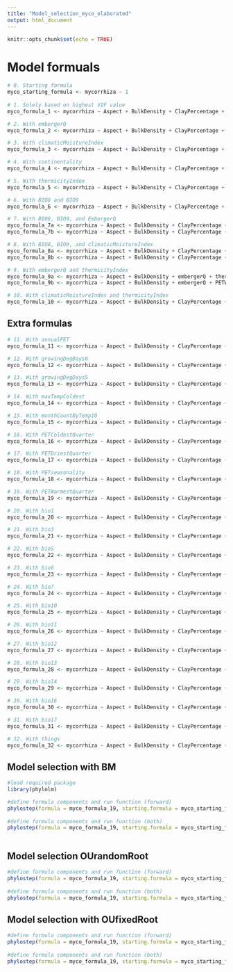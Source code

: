 ```yaml
---
title: "Model_selection_myco_elaborated"
output: html_document
---
```


```r
knitr::opts_chunk$set(echo = TRUE)
```

# Model formuals

```r
# 0. Starting formula
myco_starting_formula <- mycorrhiza ~ 1
  
# 1. Solely based on highest VIF value
myco_formula_1 <- mycorrhiza ~ Aspect + BulkDensity + ClayPercentage + aridityIndexThornthwaite + minTempWarmest + PETWettestQuarter + OrganicCarbon + PhCaCL + Slope + bio2 + bio4 + bio15 + bio18 + bio19

# 2. With embergerQ
myco_formula_2 <- mycorrhiza ~ Aspect + BulkDensity + ClayPercentage + aridityIndexThornthwaite + embergerQ + minTempWarmest + PETWettestQuarter + OrganicCarbon + PhCaCL + Slope + bio2 + bio4 + bio15 + bio18 

# 3. With climaticMoistureIndex
myco_formula_3 <- mycorrhiza ~ Aspect + BulkDensity + ClayPercentage + climaticMoistureIndex + minTempWarmest + PETWettestQuarter + OrganicCarbon + PhCaCL + Slope + bio2 + bio4 + bio15 + bio19

# 4. With continentality
myco_formula_4 <- mycorrhiza ~ Aspect + BulkDensity + ClayPercentage + aridityIndexThornthwaite + continentality + minTempWarmest + PETWettestQuarter + OrganicCarbon + PhCaCL + Slope + bio2 + bio15 + bio18 + bio19

# 5. With thermicityIndex
myco_formula_5 <- mycorrhiza ~ Aspect + BulkDensity + ClayPercentage + PETWettestQuarter + thermicityIndex + OrganicCarbon + PhCaCL + Slope + bio2 + bio14 + bio15 + bio18 + bio19

# 6. With BIO8 and BIO9 
myco_formula_6 <- mycorrhiza ~ Aspect + BulkDensity + ClayPercentage + aridityIndexThornthwaite + OrganicCarbon + PhCaCL + Slope + bio2 + bio8 + bio9 + bio15 + bio18 + bio19

# 7. With BIO8, BIO9, and EmbergerQ
myco_formula_7a <- mycorrhiza ~ Aspect + BulkDensity + ClayPercentage + embergerQ + OrganicCarbon + PhCaCL + Slope + bio2 + bio8 + bio9 + bio15 + bio17 + bio18
myco_formula_7b <- mycorrhiza ~ Aspect + BulkDensity + ClayPercentage + embergerQ + OrganicCarbon + PhCaCL + Slope + bio2 + bio8 + bio9 + bio14 + bio15 + bio18

# 8. With BIO8, BIO9, and climaticMoistureIndex
myco_formula_8a <- mycorrhiza ~ Aspect + BulkDensity + ClayPercentage + climaticMoistureIndex + OrganicCarbon + PhCaCL + Slope + bio8 + bio9 + bio14 + bio15 + bio19
myco_formula_8b <- mycorrhiza ~ Aspect + BulkDensity + ClayPercentage + climaticMoistureIndex + OrganicCarbon + PhCaCL + Slope + bio3 + bio8 + bio9 + bio15 + bio17 + bio19

# 9. With embergerQ and thermicityIndex
myco_formula_9a <- mycorrhiza ~ Aspect + BulkDensity + embergerQ + thermicityIndex + PhCaCL + Slope + bio2 + bio14 + bio15 + bio18
myco_formula_9b <- mycorrhiza ~ Aspect + BulkDensity + embergerQ + PETWettestQuarter + thermicityIndex + OrganicCarbon + PhCaCL + Slope + bio2 + bio15 + bio17 + bio18

# 10. With climaticMoistureIndex and thermicityIndex
myco_formula_10 <- mycorrhiza ~ Aspect + BulkDensity + ClayPercentage + climaticMoistureIndex + PETWettestQuarter + thermicityIndex + OrganicCarbon + PhCaCL + Slope + bio2 + bio15 + bio19
```

## Extra formulas
```r
# 11. With annualPET
myco_formula_11 <- mycorrhiza ~ Aspect + BulkDensity + ClayPercentage + annualPET + minTempWarmest + PETseasonality + OrganicCarbon + PhCaCL + Slope + bio7 + bio14 + bio15 + bio18 + bio19

# 12. With growingDegDays0
myco_formula_12 <- mycorrhiza ~ Aspect + BulkDensity + ClayPercentage + growingDegDays0 + PETWettestQuarter + OrganicCarbon + PhCaCL + Slope + bio2 + bio14 + bio15 + bio18 + bio19

# 13. With growingDegDays5
myco_formula_13 <- mycorrhiza ~ Aspect + BulkDensity + ClayPercentage + growingDegDays5 + minTempWarmest + PETWettestQuarter + OrganicCarbon + PhCaCL + Slope + bio2 + bio14 + bio15 + bio18 + bio19

# 14. With maxTempColdest
myco_formula_14 <- mycorrhiza ~ Aspect + BulkDensity + ClayPercentage + aridityIndexThornthwaite + maxTempColdest + minTempWarmest + PETWettestQuarter + OrganicCarbon + PhCaCL + Slope + bio2 + bio15 + bio18 + bio19

# 15. With monthCountByTemp10
myco_formula_15 <- mycorrhiza ~ Aspect + BulkDensity + ClayPercentage + aridityIndexThornthwaite + minTempWarmest + monthCountByTemp10 + PETWettestQuarter + OrganicCarbon + PhCaCL + Slope + bio2 + bio15 +  bio18 + bio19

# 16. With PETColdestQuarter
myco_formula_16 <- mycorrhiza ~ Aspect + BulkDensity + ClayPercentage + minTempWarmest + PETColdestQuarter + PETWettestQuarter + OrganicCarbon + PhCaCL + Slope + bio2 + bio14 + bio15 +  bio18 + bio19

# 17. With PETDriestQuarter
myco_formula_17 <- mycorrhiza ~ Aspect + BulkDensity + ClayPercentage + minTempWarmest + PETDriestQuarter + OrganicCarbon + PhCaCL + Slope + bio2 + bio4 + bio14 + bio15 +  bio18 + bio19

# 18. With PETseasonality
myco_formula_18 <- mycorrhiza ~ Aspect + BulkDensity + ClayPercentage + aridityIndexThornthwaite + minTempWarmest + PETseasonality + OrganicCarbon + PhCaCL + Slope + bio2 + bio4 + bio15 +  bio18 + bio19

# 19. With PETWarmestQuarter
myco_formula_19 <- mycorrhiza ~ Aspect + BulkDensity + ClayPercentage + aridityIndexThornthwaite + minTempWarmest + PETWarmestQuarter + PETWettestQuarter + OrganicCarbon + PhCaCL + Slope + bio4 + bio15 + bio18 + bio19

# 20. With bio1
myco_formula_20 <- mycorrhiza ~ Aspect + BulkDensity + ClayPercentage + aridityIndexThornthwaite + PETseasonality + PETWettestQuarter + OrganicCarbon + PhCaCL + Slope + bio1 + bio2 + bio15 + bio18 + bio19

# 21. With bio3
myco_formula_21 <- mycorrhiza ~ Aspect + BulkDensity + ClayPercentage + aridityIndexThornthwaite + minTempWarmest + PETWettestQuarter + OrganicCarbon + PhCaCL + Slope + bio2 + bio3 + bio15 + bio18 + bio19

# 22. With bio5 
myco_formula_22 <- mycorrhiza ~ Aspect + BulkDensity + ClayPercentage + aridityIndexThornthwaite + PETWettestQuarter + OrganicCarbon + PhCaCL + Slope + bio2 + bio4 + bio15 + bio18 + bio19

# 23. With bio6
myco_formula_23 <- mycorrhiza ~ Aspect + BulkDensity + ClayPercentage + aridityIndexThornthwaite + minTempWarmest + PETWettestQuarter + OrganicCarbon + PhCaCL + Slope + bio2 + bio6 + bio15 + bio18 + bio19

# 24. With bio7
myco_formula_24 <- mycorrhiza ~ Aspect + BulkDensity + ClayPercentage + aridityIndexThornthwaite + minTempWarmest + PETWettestQuarter + OrganicCarbon + PhCaCL + Slope + bio2 + bio7 + bio15 + bio18 + bio19

# 25. With bio10
myco_formula_25 <- mycorrhiza ~ Aspect + BulkDensity + ClayPercentage + aridityIndexThornthwaite + PETWettestQuarter + OrganicCarbon + PhCaCL + Slope + bio2 + bio4 + bio10 + bio15 + bio18 + bio19

# 26. With bio11
myco_formula_26 <- mycorrhiza ~ Aspect + BulkDensity + ClayPercentage + aridityIndexThornthwaite + minTempWarmest + PETWettestQuarter + OrganicCarbon + PhCaCL + Slope + bio2 + bio11 + bio15 + bio18 + bio19

# 27. With bio12 
myco_formula_27 <- mycorrhiza ~ Aspect + BulkDensity + ClayPercentage + PETseasonality + PETWettestQuarter + OrganicCarbon + PhCaCL + Slope + bio2 + bio4 + bio12 + bio15 + bio19

# 28. With bio13
myco_formula_28 <- mycorrhiza ~ Aspect + BulkDensity + ClayPercentage + aridityIndexThornthwaite + minTempWarmest + PETWettestQuarter + OrganicCarbon + PhCaCL + Slope + bio2 + bio4 + bio13 + bio15 + bio19

# 29. With bio14 
myco_formula_29 <- mycorrhiza ~ Aspect + BulkDensity + ClayPercentage + minTempWarmest + PETWettestQuarter + OrganicCarbon + PhCaCL + Slope + bio2 + bio4 + bio14 + bio15 +  bio18 + bio19

# 30. With bio16
myco_formula_30 <- mycorrhiza ~ Aspect + BulkDensity + ClayPercentage + aridityIndexThornthwaite + minTempWarmest + PETWettestQuarter + OrganicCarbon + PhCaCL + Slope + bio2 + bio4 + bio15 + bio16 + bio19

# 31. With bio17
myco_formula_31 <- mycorrhiza ~ Aspect + BulkDensity + ClayPercentage + minTempWarmest + PETWettestQuarter + OrganicCarbon + PhCaCL + Slope + bio2 + bio4 + bio13 + bio15 + bio17 + bio19

# 32. With things
myco_formula_32 <- mycorrhiza ~ Aspect + BulkDensity + ClayPercentage + embergerQ + OrganicCarbon + PhCaCL + Slope + bio2 + bio6 + bio8 + bio15 + bio19

```


## Model selection with BM
```r
#load required package
library(phylolm)

#define formula components and run function (forward)
phylostep(formula = myco_formula_19, starting.formula = myco_starting_formula, data = GIS_myco, phy = tree_myco, model = "BM", direction = "forward", trace = 2)
 
#define formula components and run function (both)
phylostep(formula = myco_formula_19, starting.formula = myco_starting_formula, data = GIS_myco, phy = tree_myco, model = "BM", direction = "both", trace = 2)
  
```

## Model selection OUrandomRoot

```r
#define formula components and run function (forward)
phylostep(formula = myco_formula_19, starting.formula = myco_starting_formula, data = GIS_myco, phy = tree_myco, model = "OUrandomRoot", direction = "forward", trace = 2)
 
#define formula components and run function (both)
phylostep(formula = myco_formula_19, starting.formula = myco_starting_formula, data = GIS_myco, phy = tree_myco, model = "OUrandomRoot", direction = "both", trace = 2)

```

## Model selection with OUfixedRoot

```r
#define formula components and run function (forward)
phylostep(formula = myco_formula_19, starting.formula = myco_starting_formula, data = GIS_myco, phy = tree_myco, model = "OUfixedRoot", direction = "forward", trace = 2)
 
#define formula components and run function (both)
phylostep(formula = myco_formula_19, starting.formula = myco_starting_formula, data = GIS_myco, phy = tree_myco, model = "OUfixedRoot", direction = "both", trace = 2)

```



